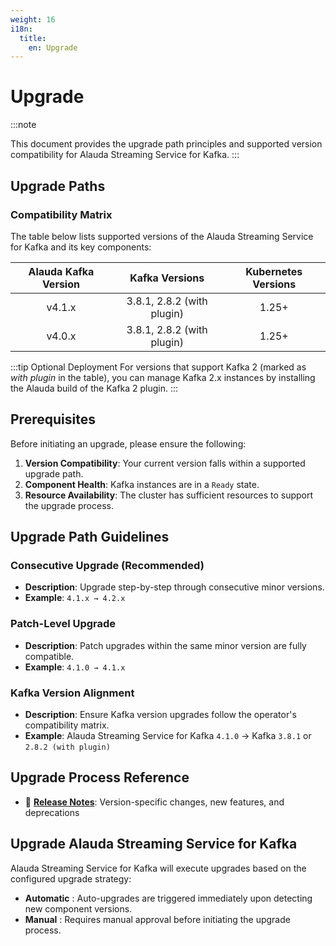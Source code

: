 ```yaml
---
weight: 16
i18n:
  title:
    en: Upgrade
---
```


# Upgrade

:::note

This document provides the upgrade path principles and supported version compatibility for Alauda Streaming Service for Kafka.
:::


## Upgrade Paths

### Compatibility Matrix

The table below lists supported versions of the Alauda Streaming Service for Kafka and its key components:

| Alauda Kafka Version |  Kafka Versions                | Kubernetes Versions |
|:--------------------:|:------------------------------:|:-------------------:|
| v4.1.x               | 3.8.1, 2.8.2 (with plugin)     | 1.25+               |
| v4.0.x               | 3.8.1, 2.8.2 (with plugin)     | 1.25+               |

:::tip Optional Deployment
For versions that support Kafka 2 (marked as *with plugin* in the table), you can manage Kafka 2.x instances by installing the Alauda build of the Kafka 2 plugin.
:::

## Prerequisites

Before initiating an upgrade, please ensure the following:

1. **Version Compatibility**: Your current version falls within a supported upgrade path.
2. **Component Health**: Kafka instances are in a `Ready` state.
3. **Resource Availability**: The cluster has sufficient resources to support the upgrade process.

## Upgrade Path Guidelines

### Consecutive Upgrade (Recommended)
- **Description**: Upgrade step-by-step through consecutive minor versions.
- **Example**: `4.1.x → 4.2.x`

### Patch-Level Upgrade
- **Description**: Patch upgrades within the same minor version are fully compatible.
- **Example**: `4.1.0 → 4.1.x`

### Kafka Version Alignment
- **Description**: Ensure Kafka version upgrades follow the operator's compatibility matrix.
- **Example**: Alauda Streaming Service for Kafka `4.1.0` → Kafka `3.8.1` or `2.8.2 (with plugin)`

## Upgrade Process Reference
- 📝 **[Release Notes](./release_notes.mdx)**: Version-specific changes, new features, and deprecations



## Upgrade Alauda Streaming Service for Kafka

Alauda Streaming Service for Kafka will execute upgrades based on the configured upgrade strategy:

* **Automatic** : Auto-upgrades are triggered immediately upon detecting new component versions.
* **Manual** : Requires manual approval before initiating the upgrade process.
